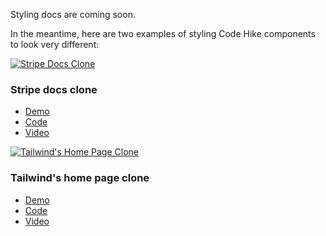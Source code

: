 Styling docs are coming soon.

In the meantime, here are two examples of styling Code Hike components to look very different:

<SideBySide>

[![Stripe Docs Clone](/not-stripe.png)](https://not-stripe.vercel.app/)

<div>

### Stripe docs clone

- [Demo](https://not-stripe.vercel.app/)
- [Code](https://github.com/code-hike/not-stripe)
- [Video](https://www.youtube.com/watch?v=W2rJ7p-G63c)

</div>

</SideBySide>

<SideBySide>

[![Tailwind's Home Page Clone](/not-tailwind.png)](https://not-tailwind.vercel.app/)

<div>

### Tailwind's home page clone

- [Demo](https://not-tailwind.vercel.app/)
- [Code](https://github.com/code-hike/not-tailwind)
- [Video](https://www.youtube.com/watch?v=sPDvKlmUkC4)

</div>

</SideBySide>
